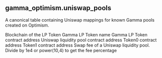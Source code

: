 ## gamma_optimism.uniswap_pools 
A canonical table containing Uniswap mappings for known Gamma pools created on Optimism. 


<ParamField path="blockchain">
Blockchain of the LP Token
</ParamField>
<ParamField path="lp_name">
Gamma LP Token name
</ParamField>
<ParamField path="contract_address">
Gamma LP Token contract address
</ParamField>
<ParamField path="pool_contract">
Uniswap liquidity pool contract address
</ParamField>
<ParamField path="token0">
Token0 contract address
</ParamField>
<ParamField path="token1">
Token1 contract address
</ParamField>
<ParamField path="fee">
Swap fee of a Uniswap liquidity pool. Divide by 1e4 or power(10,4) to get the fee percentage
</ParamField>
